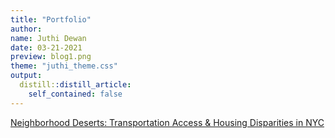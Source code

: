 ```yaml
---
title: "Portfolio"
author:
name: Juthi Dewan
date: 03-21-2021
preview: blog1.png
theme: "juthi_theme.css"
output:
  distill::distill_article:
    self_contained: false
---
```


[Neighborhood Deserts: Transportation Access & Housing Disparities in NYC](content/CH5.html) 